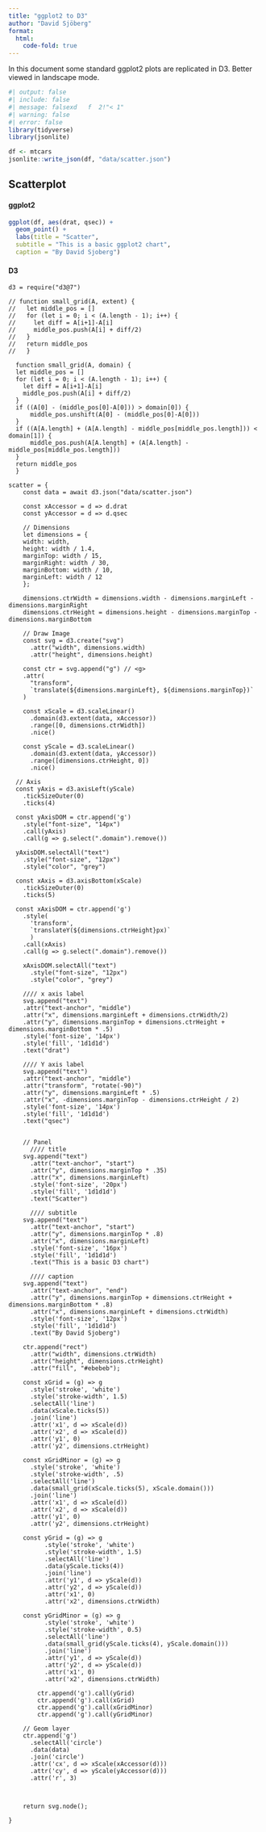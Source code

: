 ```yaml
---
title: "ggplot2 to D3"
author: "David Sjöberg"
format:
  html:
    code-fold: true
---
```


In this document some standard ggplot2 plots are replicated in D3. Better viewed in landscape mode.

```r
#| output: false
#| include: false
#| message: falsexd   f  2!"< 1" 
#| warning: false
#| error: false
library(tidyverse)
library(jsonlite)

df <- mtcars
jsonlite::write_json(df, "data/scatter.json")
```



## Scatterplot

#### ggplot2

```r
ggplot(df, aes(drat, qsec)) +
  geom_point() + 
  labs(title = "Scatter",
  subtitle = "This is a basic ggplot2 chart",
  caption = "By David Sjoberg")
```

#### D3

```ojs
d3 = require("d3@7")

// function small_grid(A, extent) {
//   let middle_pos = []
//   for (let i = 0; i < (A.length - 1); i++) {
//     let diff = A[i+1]-A[i]
//     middle_pos.push(A[i] + diff/2)
//   }
//   return middle_pos
//   }

  function small_grid(A, domain) {
  let middle_pos = []
  for (let i = 0; i < (A.length - 1); i++) {
    let diff = A[i+1]-A[i]
    middle_pos.push(A[i] + diff/2)
  }
  if ((A[0] - (middle_pos[0]-A[0])) > domain[0]) {
      middle_pos.unshift(A[0] - (middle_pos[0]-A[0]))
  }
  if ((A[A.length] + (A[A.length] - middle_pos[middle_pos.length])) < domain[1]) {
      middle_pos.push(A[A.length] + (A[A.length] - middle_pos[middle_pos.length]))
  }
  return middle_pos
  }

scatter = {
    const data = await d3.json("data/scatter.json")

    const xAccessor = d => d.drat
    const yAccessor = d => d.qsec
  
    // Dimensions
    let dimensions = {
    width: width,
    height: width / 1.4,
    marginTop: width / 15,
    marginRight: width / 30,
    marginBottom: width / 10,
    marginLeft: width / 12
    };
    
    dimensions.ctrWidth = dimensions.width - dimensions.marginLeft - dimensions.marginRight
    dimensions.ctrHeight = dimensions.height - dimensions.marginTop - dimensions.marginBottom

    // Draw Image
    const svg = d3.create("svg")
      .attr("width", dimensions.width)
      .attr("height", dimensions.height)

    const ctr = svg.append("g") // <g>
    .attr(
      "transform",
      `translate(${dimensions.marginLeft}, ${dimensions.marginTop})`
    )

    const xScale = d3.scaleLinear()
      .domain(d3.extent(data, xAccessor))
      .range([0, dimensions.ctrWidth])
      .nice()

    const yScale = d3.scaleLinear()
      .domain(d3.extent(data, yAccessor))
      .range([dimensions.ctrHeight, 0])
      .nice()

  // Axis
  const yAxis = d3.axisLeft(yScale)
    .tickSizeOuter(0)
    .ticks(4)

  const yAxisDOM = ctr.append('g')
    .style("font-size", "14px")
    .call(yAxis)
    .call(g => g.select(".domain").remove())

  yAxisDOM.selectAll("text")
    .style("font-size", "12px")
    .style("color", "grey")

  const xAxis = d3.axisBottom(xScale)
    .tickSizeOuter(0)
    .ticks(5)

  const xAxisDOM = ctr.append('g')
    .style(
      'transform', 
      `translateY(${dimensions.ctrHeight}px)`
      )
    .call(xAxis)
    .call(g => g.select(".domain").remove())

    xAxisDOM.selectAll("text")
      .style("font-size", "12px")
      .style("color", "grey")

    //// x axis label
    svg.append("text")
    .attr("text-anchor", "middle")
    .attr("x", dimensions.marginLeft + dimensions.ctrWidth/2)
    .attr("y", dimensions.marginTop + dimensions.ctrHeight + dimensions.marginBottom * .5)
    .style('font-size', '14px')
    .style('fill', '1d1d1d')
    .text("drat")

    //// Y axis label
    svg.append("text")
    .attr("text-anchor", "middle")
    .attr("transform", "rotate(-90)")
    .attr("y", dimensions.marginLeft * .5)
    .attr("x", -dimensions.marginTop - dimensions.ctrHeight / 2)
    .style('font-size', '14px')
    .style('fill', '1d1d1d')
    .text("qsec")


    // Panel
      //// title
    svg.append("text")
      .attr("text-anchor", "start")
      .attr("y", dimensions.marginTop * .35)
      .attr("x", dimensions.marginLeft)
      .style('font-size', '20px')
      .style('fill', '1d1d1d')
      .text("Scatter")

      //// subtitle
    svg.append("text")
      .attr("text-anchor", "start")
      .attr("y", dimensions.marginTop * .8)
      .attr("x", dimensions.marginLeft)
      .style('font-size', '16px')
      .style('fill', '1d1d1d')
      .text("This is a basic D3 chart")

      //// caption
    svg.append("text")
      .attr("text-anchor", "end")
      .attr("y", dimensions.marginTop + dimensions.ctrHeight + dimensions.marginBottom * .8)
      .attr("x", dimensions.marginLeft + dimensions.ctrWidth)
      .style('font-size', '12px')
      .style('fill', '1d1d1d')
      .text("By David Sjoberg")

    ctr.append("rect")
      .attr("width", dimensions.ctrWidth)
      .attr("height", dimensions.ctrHeight)
      .attr("fill", "#ebebeb");
    
    const xGrid = (g) => g
      .style('stroke', 'white')
      .style('stroke-width', 1.5)
      .selectAll('line')
      .data(xScale.ticks(5))
      .join('line')
      .attr('x1', d => xScale(d))
      .attr('x2', d => xScale(d))
      .attr('y1', 0)
      .attr('y2', dimensions.ctrHeight)

    const xGridMinor = (g) => g
      .style('stroke', 'white')
      .style('stroke-width', .5)
      .selectAll('line')
      .data(small_grid(xScale.ticks(5), xScale.domain()))
      .join('line')
      .attr('x1', d => xScale(d))
      .attr('x2', d => xScale(d))
      .attr('y1', 0)
      .attr('y2', dimensions.ctrHeight)

    const yGrid = (g) => g
          .style('stroke', 'white')
          .style('stroke-width', 1.5)
          .selectAll('line')
          .data(yScale.ticks(4))
          .join('line')
          .attr('y1', d => yScale(d))
          .attr('y2', d => yScale(d))
          .attr('x1', 0)
          .attr('x2', dimensions.ctrWidth)

    const yGridMinor = (g) => g
          .style('stroke', 'white')
          .style('stroke-width', 0.5)
          .selectAll('line')
          .data(small_grid(yScale.ticks(4), yScale.domain()))
          .join('line')
          .attr('y1', d => yScale(d))
          .attr('y2', d => yScale(d))
          .attr('x1', 0)
          .attr('x2', dimensions.ctrWidth)

        ctr.append('g').call(yGrid)
        ctr.append('g').call(xGrid)
        ctr.append('g').call(xGridMinor)
        ctr.append('g').call(yGridMinor)

    // Geom layer 
    ctr.append('g')
      .selectAll('circle')
      .data(data)
      .join('circle')
      .attr('cx', d => xScale(xAccessor(d)))
      .attr('cy', d => yScale(yAccessor(d)))
      .attr('r', 3)


    
    return svg.node();

}
```